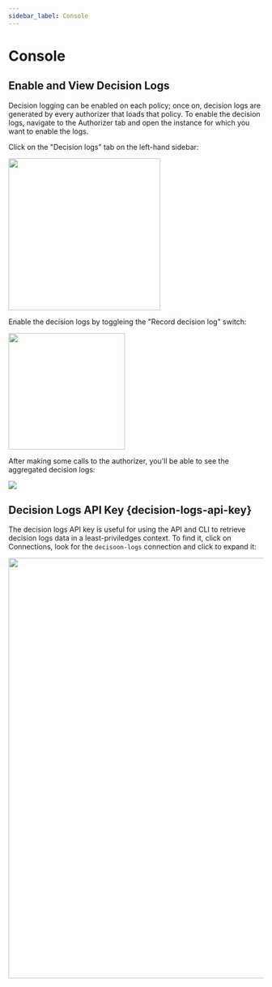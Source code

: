 ```yaml
---
sidebar_label: Console
---
```


# Console

## Enable and View Decision Logs

Decision logging can be enabled on each policy; once on, decision logs are generated by every authorizer that loads
that policy. To enable the decision logs, navigate to the Authorizer tab and open the instance for which you want to
enable the logs.

Click on the "Decision logs" tab on the left-hand sidebar:

<img src="/decision-logs-sidebar.png" width="300px" />

Enable the decision logs by toggleing the "Record decision log" switch:

<img src="/decision-logs-switch.png" width="230px" />

After making some calls to the authorizer, you'll be able to see the aggregated decision logs:

<img src="/decision-logs.png" />

## Decision Logs API Key {decision-logs-api-key}

The decision logs API key is useful for using the API and CLI to retrieve decision logs data in a least-priviledges
context. To find it, click on Connections, look for the `decisoon-logs` connection and click to expand it:

<img src="/decision-logs-api-key.png" width="830px" />
